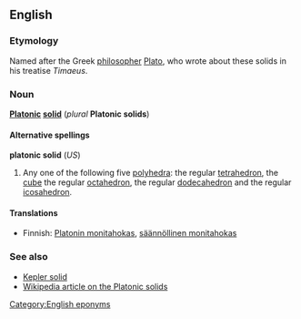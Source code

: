 ==English==
===Etymology===
Named after the Greek [[philosopher]] [[w:Plato|Plato]], who wrote about these solids in his treatise ''Timaeus''.

===Noun===
'''[[Platonic]] [[solid]]''' (''plural'' '''Platonic solids''')

====Alternative spellings====
'''platonic solid''' (''US'')

#{{geometry}} Any one of the following five [[polyhedron|polyhedra]]: the regular [[tetrahedron]], the [[cube]] the regular [[octahedron]], the regular [[dodecahedron]] and the regular [[icosahedron]].<!--Note: there are other regular polyhedra, such as the stellated dodecahedra, but these are not Platonic solids.  See the Wikipedia article.-->

====Translations====
*Finnish: [[Platonin monitahokas]], [[säännöllinen monitahokas]]

===See also===
*[[Kepler solid]]
*[[w:Platonic solid|Wikipedia article on the Platonic solids]]

[[Category:English eponyms]]